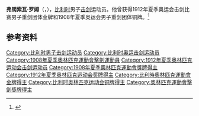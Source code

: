 {{NoteTA|G1=Sports}}
'''弗朗索瓦·罗姆'''（{{lang-fr|François Rom}}，{{bd|1882年|4月8日|1942年|2月2日|}}），[[比利时|比利时]]男子[[击剑|击剑]]运动员。他曾获得1912年夏季奥运会击剑比赛男子重剑团体金牌和1908年夏季奥运会男子重剑团体铜牌。<ref>{{Cite web|title=François ROM|url=https://www.olympic.org/francois-rom|accessdate=2021-03-13|date=2021-03-10|work=International Olympic Committee|language=en|archive-date=2020-11-18|archive-url=https://web.archive.org/web/20201118113050/https://www.olympic.org/francois-rom|dead-url=no}}</ref>

== 参考资料 ==
{{reflist}}

{{奥林匹克运动会击剑比赛男子重剑团体冠军}}

{{Authority control}}
{{DEFAULTSORT:François Rom}}
[[Category:比利时男子击剑运动员|Category:比利时男子击剑运动员]]
[[Category:比利时奥运击剑运动员|Category:比利时奥运击剑运动员]]
[[Category:1908年夏季奧林匹克運動會擊劍運動員|Category:1908年夏季奧林匹克運動會擊劍運動員]]
[[Category:1912年夏季奥林匹克运动会击剑运动员|Category:1912年夏季奥林匹克运动会击剑运动员]]
[[Category:1908年夏季奧林匹克運動會獎牌得主|Category:1908年夏季奧林匹克運動會獎牌得主]]
[[Category:1912年夏季奥林匹克运动会奖牌得主|Category:1912年夏季奥林匹克运动会奖牌得主]]
[[Category:比利時奧林匹克運動會金牌得主|Category:比利時奧林匹克運動會金牌得主]]
[[Category:比利时奥林匹克运动会铜牌得主|Category:比利时奥林匹克运动会铜牌得主]]
[[Category:奧林匹克運動會擊劍獎牌得主|Category:奧林匹克運動會擊劍獎牌得主]]